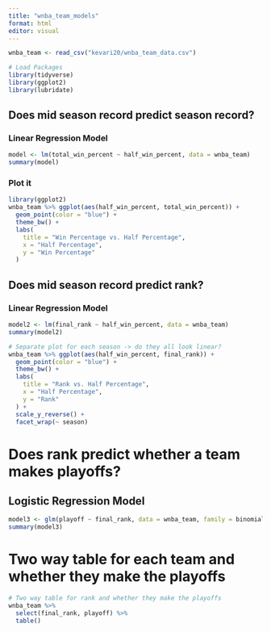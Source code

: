 ```yaml
---
title: "wnba_team_models"
format: html
editor: visual
---
```


```r
wnba_team <- read_csv("kevari20/wnba_team_data.csv")
```

```r
# Load Packages
library(tidyverse)
library(ggplot2)
library(lubridate)
```

## Does mid season record predict season record? 

### Linear Regression Model
```r
model <- lm(total_win_percent ~ half_win_percent, data = wnba_team) 
summary(model)
```

### Plot it
```r
library(ggplot2)
wnba_team %>% ggplot(aes(half_win_percent, total_win_percent)) + 
  geom_point(color = "blue") + 
  theme_bw() + 
  labs(
    title = "Win Percentage vs. Half Percentage",
    x = "Half Percentage",
    y = "Win Percentage"
  ) 
```

## Does mid season record predict rank? 

### Linear Regression Model

```r
model2 <- lm(final_rank ~ half_win_percent, data = wnba_team)
summary(model2)
```

```r
# Separate plot for each season -> do they all look linear? 
wnba_team %>% ggplot(aes(half_win_percent, final_rank)) + 
  geom_point(color = "blue") + 
  theme_bw() + 
  labs(
    title = "Rank vs. Half Percentage",
    x = "Half Percentage",
    y = "Rank"
  ) +
  scale_y_reverse() + 
  facet_wrap(~ season)
```

# Does rank predict whether a team makes playoffs? 

## Logistic Regression Model

```r
model3 <- glm(playoff ~ final_rank, data = wnba_team, family = binomial)
summary(model3)
```

# Two way table for each team and whether they make the playoffs

```r
# Two way table for rank and whether they make the playoffs
wnba_team %>% 
  select(final_rank, playoff) %>% 
  table()
```







